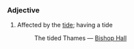 ===Adjective===
# Affected by the [[tide]]; having a tide
#:The tided Thames &mdash; [[Bishop Hall]]